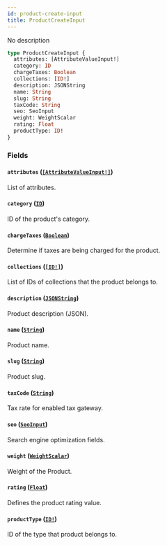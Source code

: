 ```yaml
---
id: product-create-input
title: ProductCreateInput
---
```


No description

```graphql
type ProductCreateInput {
  attributes: [AttributeValueInput!]
  category: ID
  chargeTaxes: Boolean
  collections: [ID!]
  description: JSONString
  name: String
  slug: String
  taxCode: String
  seo: SeoInput
  weight: WeightScalar
  rating: Float
  productType: ID!
}
```

### Fields

#### `attributes` ([`[AttributeValueInput!]`](/developer/api-reference/inputs/attribute-value-input.mdx))

List of attributes.

#### `category` ([`ID`](/developer/api-reference/scalars/id.mdx))

ID of the product's category.

#### `chargeTaxes` ([`Boolean`](/developer/api-reference/scalars/boolean.mdx))

Determine if taxes are being charged for the product.

#### `collections` ([`[ID!]`](/developer/api-reference/scalars/id.mdx))

List of IDs of collections that the product belongs to.

#### `description` ([`JSONString`](/developer/api-reference/scalars/json-string.mdx))

Product description (JSON).

#### `name` ([`String`](/developer/api-reference/scalars/string.mdx))

Product name.

#### `slug` ([`String`](/developer/api-reference/scalars/string.mdx))

Product slug.

#### `taxCode` ([`String`](/developer/api-reference/scalars/string.mdx))

Tax rate for enabled tax gateway.

#### `seo` ([`SeoInput`](/developer/api-reference/inputs/seo-input.mdx))

Search engine optimization fields.

#### `weight` ([`WeightScalar`](/developer/api-reference/scalars/weight-scalar.mdx))

Weight of the Product.

#### `rating` ([`Float`](/developer/api-reference/scalars/float.mdx))

Defines the product rating value.

#### `productType` ([`ID!`](/developer/api-reference/scalars/id.mdx))

ID of the type that product belongs to.
